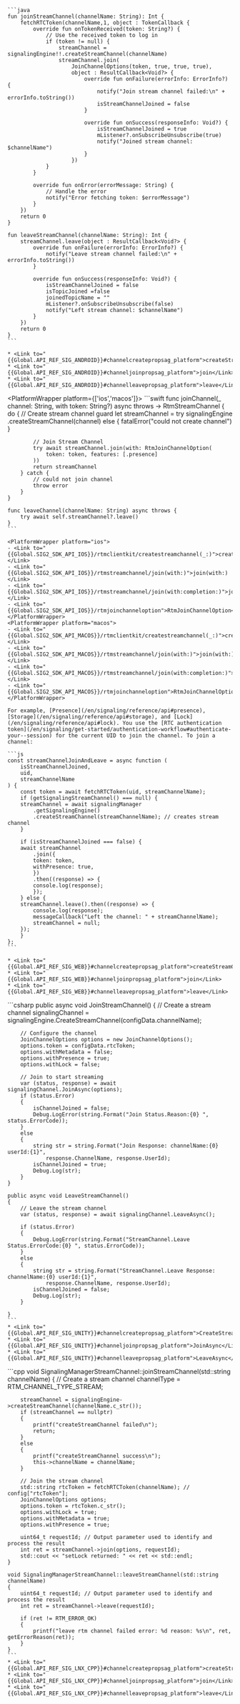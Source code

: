 <PlatformWrapper platform='android'>

    ```java
    fun joinStreamChannel(channelName: String): Int {
        fetchRTCToken(channelName,1, object : TokenCallback {
            override fun onTokenReceived(token: String?) {
                // Use the received token to log in
                if (token != null) {
                    streamChannel = signalingEngine!!.createStreamChannel(channelName)
                    streamChannel.join(
                        JoinChannelOptions(token, true, true, true),
                        object : ResultCallback<Void?> {
                            override fun onFailure(errorInfo: ErrorInfo?) {
                                notify("Join stream channel failed:\n" + errorInfo.toString())
                                isStreamChannelJoined = false
                            }

                            override fun onSuccess(responseInfo: Void?) {
                                isStreamChannelJoined = true
                                mListener?.onSubscribeUnsubscribe(true)
                                notify("Joined stream channel: $channelName")
                            }
                        })
                }
            }

            override fun onError(errorMessage: String) {
                // Handle the error
                notify("Error fetching token: $errorMessage")
            }
        })
        return 0
    }

    fun leaveStreamChannel(channelName: String): Int {
        streamChannel.leave(object : ResultCallback<Void?> {
            override fun onFailure(errorInfo: ErrorInfo?) {
                notify("Leave stream channel failed:\n" + errorInfo.toString())
            }

            override fun onSuccess(responseInfo: Void?) {
                isStreamChannelJoined = false
                isTopicJoined =false
                joinedTopicName = ""
                mListener?.onSubscribeUnsubscribe(false)
                notify("Left stream channel: $channelName")
            }
        })
        return 0
    }    
    ```

    * <Link to="{{Global.API_REF_SIG_ANDROID}}#channelcreatepropsag_platform">createStreamChannel</Link>
    * <Link to="{{Global.API_REF_SIG_ANDROID}}#channeljoinpropsag_platform">join</Link>
    * <Link to="{{Global.API_REF_SIG_ANDROID}}#channelleavepropsag_platform">leave</Link>
</PlatformWrapper>

<PlatformWrapper platform={['ios','macos']}>
    ```swift
    func joinChannel(_ channel: String, with token: String?) async throws -> RtmStreamChannel {
        do {
            // Create stream channel
            guard let streamChannel = try signalingEngine
                .createStreamChannel(channel) else {
                fatalError("could not create channel")
            }

            // Join Stream Channel
            try await streamChannel.join(with: RtmJoinChannelOption(
                token: token, features: [.presence]
            ))
            return streamChannel
        } catch {
            // could not join channel
            throw error
        }
    }

    func leaveChannel(channelName: String) async throws {
        try await self.streamChannel?.leave()
    }
    ```

    <PlatformWrapper platform="ios">
    - <Link to="{{Global.SIG2_SDK_API_IOS}}/rtmclientkit/createstreamchannel(_:)">createStreamChannel(_:)</Link>
    - <Link to="{{Global.SIG2_SDK_API_IOS}}/rtmstreamchannel/join(with:)">join(with:)</Link>
    - <Link to="{{Global.SIG2_SDK_API_IOS}}/rtmstreamchannel/join(with:completion:)">join(with:completion:)</Link>
    - <Link to="{{Global.SIG2_SDK_API_IOS}}/rtmjoinchanneloption">RtmJoinChannelOption</Link>
    </PlatformWrapper>
    <PlatformWrapper platform="macos">
    - <Link to="{{Global.SIG2_SDK_API_MACOS}}/rtmclientkit/createstreamchannel(_:)">createStreamChannel(_:)</Link>
    - <Link to="{{Global.SIG2_SDK_API_MACOS}}/rtmstreamchannel/join(with:)">join(with:)</Link>
    - <Link to="{{Global.SIG2_SDK_API_MACOS}}/rtmstreamchannel/join(with:completion:)">join(with:completion:)</Link>
    - <Link to="{{Global.SIG2_SDK_API_MACOS}}/rtmjoinchanneloption">RtmJoinChannelOption</Link>
    </PlatformWrapper>
</PlatformWrapper>

<PlatformWrapper platform = 'web'>
     
    For example, [Presence](/en/signaling/reference/api#presence), [Storage](/en/signaling/reference/api#storage), and [Lock](/en/signaling/reference/api#lock). You use the [RTC authentication token](/en/signaling/get-started/authentication-workflow#authenticate-your--session) for the current UID to join the channel. To join a channel:

    ```js
    const streamChannelJoinAndLeave = async function (
        isStreamChannelJoined,
        uid,
        streamChannelName
    ) {
        const token = await fetchRTCToken(uid, streamChannelName);
        if (getSignalingStreamChannel() === null) {
        streamChannel = await signalingManager
            .getSignalingEngine()
            .createStreamChannel(streamChannelName); // creates stream channel
        }

        if (isStreamChannelJoined === false) {
        await streamChannel
            .join({
            token: token,
            withPresence: true,
            })
            .then((response) => {
            console.log(response);
            });
        } else {
        streamChannel.leave().then((response) => {
            console.log(response);
            messageCallback("Left the channel: " + streamChannelName);
            streamChannel = null;
        });
        }
    };
    ```

    * <Link to="{{Global.API_REF_SIG_WEB}}#channelcreatepropsag_platform">createStreamChannel</Link>
    * <Link to="{{Global.API_REF_SIG_WEB}}#channeljoinpropsag_platform">join</Link>
    * <Link to="{{Global.API_REF_SIG_WEB}}#channelleavepropsag_platform">leave</Link>
</PlatformWrapper>
<PlatformWrapper platform='unity'>
    ```csharp
    public async void JoinStreamChannel()
    {
        // Create a stream channel
        signalingChannel = signalingEngine.CreateStreamChannel(configData.channelName);

        // Configure the channel
        JoinChannelOptions options = new JoinChannelOptions();
        options.token = configData.rtcToken;
        options.withMetadata = false;
        options.withPresence = true;
        options.withLock = false;

        // Join to start streaming
        var (status, response) = await signalingChannel.JoinAsync(options);
        if (status.Error)
        {
            isChannelJoined = false;
            Debug.LogError(string.Format("Join Status.Reason:{0} ", status.ErrorCode));
        }
        else
        {
            string str = string.Format("Join Response: channelName:{0} userId:{1}",
                response.ChannelName, response.UserId);
            isChannelJoined = true;
            Debug.Log(str);
        }
    }

    public async void LeaveStreamChannel()
    {
        // Leave the stream channel
        var (status, response) = await signalingChannel.LeaveAsync();

        if (status.Error)
        {
            Debug.LogError(string.Format("StreamChannel.Leave Status.ErrorCode:{0} ", status.ErrorCode));
        }
        else
        {
            string str = string.Format("StreamChannel.Leave Response: channelName:{0} userId:{1}",
                response.ChannelName, response.UserId);
            isChannelJoined = false;
            Debug.Log(str);
        }

    }
    ```
    * <Link to="{{Global.API_REF_SIG_UNITY}}#channelcreatepropsag_platform">CreateStreamChannel</Link>
    * <Link to="{{Global.API_REF_SIG_UNITY}}#channeljoinpropsag_platform">JoinAsync</Link>
    * <Link to="{{Global.API_REF_SIG_UNITY}}#channelleavepropsag_platform">LeaveAsync</Link>
</PlatformWrapper>
<PlatformWrapper platform='linux-cpp'>
    ```cpp
    void SignalingManagerStreamChannel::joinStreamChannel(std::string channelName)
    {
        // Create a stream channel
        channelType = RTM_CHANNEL_TYPE_STREAM;
        
        streamChannel = signalingEngine->createStreamChannel(channelName.c_str());
        if (streamChannel == nullptr)
        {
            printf("createStreamChannel failed\n");
            return;
        }
        else
        {
            printf("createStreamChannel success\n");
            this->channelName = channelName;
        }
        
        // Join the stream channel
        std::string rtcToken = fetchRTCToken(channelName); // config["rtcToken"];
        JoinChannelOptions options;
        options.token = rtcToken.c_str();
        options.withLock = true;
        options.withMetadata = true;
        options.withPresence = true;
        
        uint64_t requestId; // Output parameter used to identify and process the result
        int ret = streamChannel->join(options, requestId);
        std::cout << "setLock returned: " << ret << std::endl;
    }
    
    void SignalingManagerStreamChannel::leaveStreamChannel(std::string channelName)
    {
        uint64_t requestId; // Output parameter used to identify and process the result
        int ret = streamChannel->leave(requestId);
        
        if (ret != RTM_ERROR_OK)
        {
            printf("leave rtm channel failed error: %d reason: %s\n", ret, getErrorReason(ret));
        }
    }
    ```
    * <Link to="{{Global.API_REF_SIG_LNX_CPP}}#channelcreatepropsag_platform">createStreamChannel</Link>
    * <Link to="{{Global.API_REF_SIG_LNX_CPP}}#channeljoinpropsag_platform">join</Link>
    * <Link to="{{Global.API_REF_SIG_LNX_CPP}}#channelleavepropsag_platform">leave</Link>
</PlatformWrapper>

